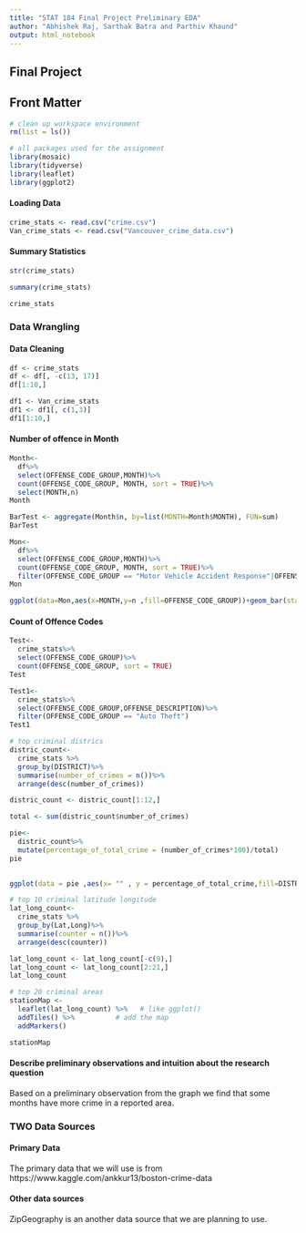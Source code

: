 ```yaml
---
title: "STAT 184 Final Project Preliminary EDA" 
author: "Abhishek Raj, Sarthak Batra and Parthiv Khaund"
output: html_notebook
---
```



## Final Project 


## Front Matter
```r
# clean up workspace environment
rm(list = ls())

# all packages used for the assignment
library(mosaic)
library(tidyverse)
library(leaflet)
library(ggplot2)

```


#### Loading Data

```r
crime_stats <- read.csv("crime.csv")
Van_crime_stats <- read.csv("Vancouver_crime_data.csv")
```


#### Summary Statistics
```r
str(crime_stats)
```

```r
summary(crime_stats)
```


```r
crime_stats
```


### Data Wrangling

#### Data Cleaning

```r
df <- crime_stats
df <- df[, -c(13, 17)] 
df[1:10,]

```

```r
df1 <- Van_crime_stats
df1 <- df1[, c(1,3)] 
df1[1:10,]


```

#### Number of offence in Month

```r
Month<-
  df%>%
  select(OFFENSE_CODE_GROUP,MONTH)%>%
  count(OFFENSE_CODE_GROUP, MONTH, sort = TRUE)%>%
  select(MONTH,n)
Month

BarTest <- aggregate(Month$n, by=list(MONTH=Month$MONTH), FUN=sum)
BarTest
```

```r
Mon<-
  df%>%
  select(OFFENSE_CODE_GROUP,MONTH)%>%
  count(OFFENSE_CODE_GROUP, MONTH, sort = TRUE)%>%
  filter(OFFENSE_CODE_GROUP == "Motor Vehicle Accident Response"|OFFENSE_CODE_GROUP == "Larceny"|OFFENSE_CODE_GROUP == "Medical Assistance	"|OFFENSE_CODE_GROUP == "Investigate Person"|OFFENSE_CODE_GROUP == "Other"|OFFENSE_CODE_GROUP == "Drug Violation"|OFFENSE_CODE_GROUP == "Simple Assault"|OFFENSE_CODE_GROUP == "Vandalism"|OFFENSE_CODE_GROUP == "Verbal Disputes"|OFFENSE_CODE_GROUP == "Towed")
Mon

```

```r
ggplot(data=Mon,aes(x=MONTH,y=n ,fill=OFFENSE_CODE_GROUP))+geom_bar(stat='identity',position='stack', width=.9)+scale_fill_brewer(type='div',palette=1) + scale_x_continuous(name = "Months ", breaks = c(1,2,3,4,5,6,7,8,9,10,11,12)) + scale_y_continuous(name = "Number of Crimes " , breaks = c(5000,10000,15000,20000))

```

#### Count of Offence Codes
```r
Test<-
  crime_stats%>%
  select(OFFENSE_CODE_GROUP)%>%
  count(OFFENSE_CODE_GROUP, sort = TRUE)
Test
```

```r
Test1<-
  crime_stats%>%
  select(OFFENSE_CODE_GROUP,OFFENSE_DESCRIPTION)%>%
  filter(OFFENSE_CODE_GROUP == "Auto Theft")
Test1
```

```r
# top criminal districs 
distric_count<-
  crime_stats %>%
  group_by(DISTRICT)%>%
  summarise(number_of_crimes = n())%>%
  arrange(desc(number_of_crimes))

distric_count <- distric_count[1:12,]

total <- sum(distric_count$number_of_crimes)

pie<-
  distric_count%>%
  mutate(percentage_of_total_crime = (number_of_crimes*100)/total)
pie
  
```

```r
ggplot(data = pie ,aes(x= "" , y = percentage_of_total_crime,fill=DISTRICT))+geom_bar(stat = "identity",width=1,color="white")+coord_polar("y", start=0)
```

```r
# top 10 criminal latitude longitude 
lat_long_count<-
  crime_stats %>%
  group_by(Lat,Long)%>%
  summarise(counter = n())%>%
  arrange(desc(counter))

lat_long_count <- lat_long_count[-c(9),] 
lat_long_count <- lat_long_count[2:21,]
lat_long_count
```

```r
# top 20 criminal areas 
stationMap <-
  leaflet(lat_long_count) %>%   # like ggplot()
  addTiles() %>%          # add the map
  addMarkers()

stationMap
```

#### Describe preliminary observations and intuition about the research question

Based on a preliminary observation from the graph we find that some months have more crime in a reported area.


### TWO Data Sources

#### Primary Data

The primary data that we will use is from https://www.kaggle.com/ankkur13/boston-crime-data 

#### Other data sources

ZipGeography is an another data source that we are planning to use.

